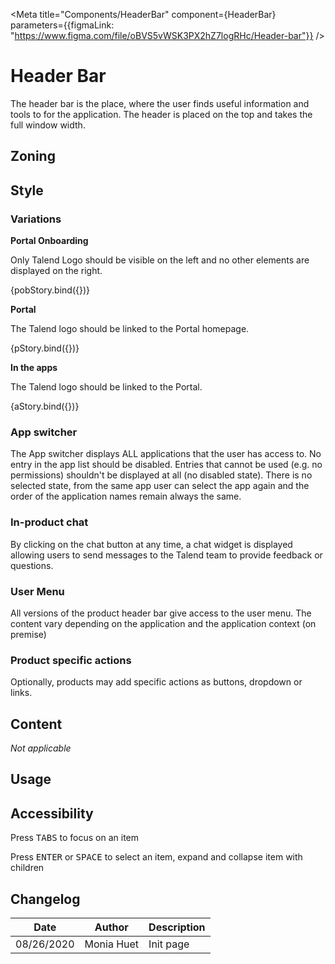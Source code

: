 



<Meta title="Components/HeaderBar" component={HeaderBar} parameters={{figmaLink: "https://www.figma.com/file/oBVS5vWSK3PX2hZ7logRHc/Header-bar"}} />

# Header Bar

The header bar is the place, where the user finds useful information and tools to for the application.
The header is placed on the top and takes the full window width.

## Zoning

<FigmaImage
	src="https://www.figma.com/file/qc8oUSyVJM67gSsbTShftt/%F0%9F%93%90-Zoning?node-id=10%3A88"
	alt="zoning image for headerbar"
/>

## Style

### Variations

**Portal Onboarding**

Only Talend Logo should be visible on the left and no other elements are displayed on the right.

<Canvas>
	<Story name="portal-onboarding">{pobStory.bind({})}</Story>
</Canvas>

**Portal**

The Talend logo should be linked to the Portal homepage.

<Canvas>
	<Story name="portal">{pStory.bind({})}</Story>
</Canvas>

**In the apps**

The Talend logo should be linked to the Portal.

<Canvas>
	<Story name="apps">{aStory.bind({})}</Story>
</Canvas>

### App switcher

The App switcher displays ALL applications that the user has access to. No entry in the app list should be disabled. Entries that cannot be used (e.g. no permissions) shouldn't be displayed at all (no disabled state).
There is no selected state, from the same app user can select the app again and the order of the application names remain always the same.

### In-product chat

By clicking on the chat button at any time, a chat widget is displayed allowing users to send messages to the Talend team to provide feedback or questions.

### User Menu

All versions of the product header bar give access to the user menu. The content vary depending on the application and the application context (on premise)

### Product specific actions

Optionally, products may add specific actions as buttons, dropdown or links.

## Content

_Not applicable_

## Usage

## Accessibility

Press <kbd>TABS</kbd> to focus on an item

Press <kbd>ENTER</kbd> or <kbd>SPACE</kbd> to select an item, expand and collapse item with children

## Changelog

| Date       | Author     | Description |
| ---------- | ---------- | ----------- |
| 08/26/2020 | Monia Huet | Init page   |

